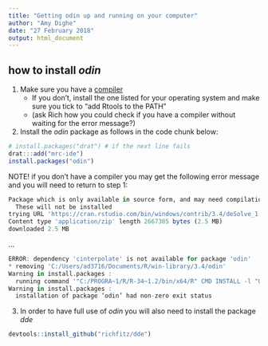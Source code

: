 ```yaml
---
title: "Getting odin up and running on your computer"
author: "Amy Dighe"
date: "27 February 2018"
output: html_document
---
```

## how to install *odin*

1. Make sure you have a [compiler](https://cran.r-project.org/bin/windows/Rtools/)
    + If you don't, install the one listed for your operating system and make sure you tick to  "add Rtools to 
the PATH"
    + (ask Rich how you could check if you have a compiler without waiting for the error message?)

2. Install the *odin* package as follows in the code chunk below:

```r
# install.packages("drat") # if the next line fails
drat:::add("mrc-ide")
install.packages("odin")

```

NOTE! if you don't have a compiler you may get the following error message and you will need to return to step 1:
```r
Package which is only available in source form, and may need compilation of C/C++/Fortran: ‘cinterpolate’
  These will not be installed
trying URL 'https://cran.rstudio.com/bin/windows/contrib/3.4/deSolve_1.20.zip'
Content type 'application/zip' length 2667305 bytes (2.5 MB)
downloaded 2.5 MB

```
...

```r
ERROR: dependency 'cinterpolate' is not available for package 'odin'
* removing 'C:/Users/ad3716/Documents/R/win-library/3.4/odin'
Warning in install.packages :
  running command '"C:/PROGRA~1/R/R-34~1.2/bin/x64/R" CMD INSTALL -l "C:\Users\ad3716\Documents\R\win-library\3.4" C:\Users\ad3716\AppData\Local\Temp\RtmpEPC21k/downloaded_packages/odin_0.0.2.tar.gz' had status 1
Warning in install.packages :
  installation of package ‘odin’ had non-zero exit status
```

3. In order to have full use of *odin* you will also need to install the package *dde*

```r
devtools::install_github("richfitz/dde")
```